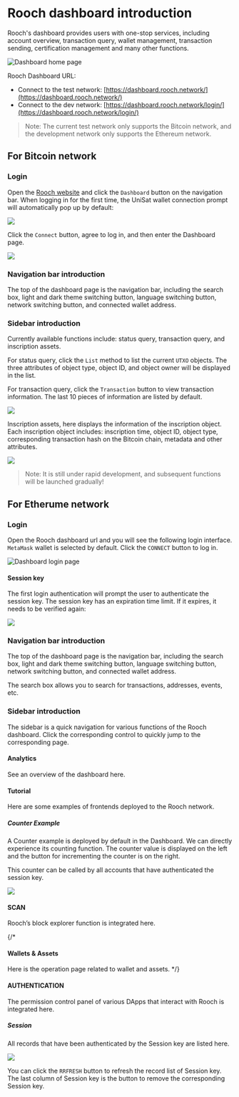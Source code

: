 
# Rooch dashboard introduction

Rooch's dashboard provides users with one-stop services, including account overview, transaction query, wallet management, transaction sending, certification management and many other functions.

![Dashboard home page](/docs/dashboard-home-page.png)

Rooch Dashboard URL:

- Connect to the test network: [https://dashboard.rooch.network/](https://dashboard.rooch.network/)
- Connect to the dev network: [https://dashboard.rooch.network/login/](https://dashboard.rooch.network/login/)

> Note: The current test network only supports the Bitcoin network, and the development network only supports the Ethereum network.

## For Bitcoin network

### Login

Open the [Rooch website](https://rooch.network/) and click the `Dashboard` button on the navigation bar. When logging in for the first time, the UniSat wallet connection prompt will automatically pop up by default:

![](/docs/dashboard-btc-login.png)

Click the `Connect` button, agree to log in, and then enter the Dashboard page.

![](/docs/dashboard-btc.png)

### Navigation bar introduction

The top of the dashboard page is the navigation bar, including the search box, light and dark theme switching button, language switching button, network switching button, and connected wallet address.

### Sidebar introduction

Currently available functions include: status query, transaction query, and inscription assets.

For status query, click the `List` method to list the current `UTXO` objects. The three attributes of object type, object ID, and object owner will be displayed in the list.

For transaction query, click the `Transaction` button to view transaction information. The last 10 pieces of information are listed by default.

![](/docs/dashboard-btc-transaction.png)

Inscription assets, here displays the information of the inscription object. Each inscription object includes: inscription time, object ID, object type, corresponding transaction hash on the Bitcoin chain, metadata and other attributes.

![](/docs/dashboard-inscription.png)

> Note: It is still under rapid development, and subsequent functions will be launched gradually!

## For Etherume network

### Login

Open the Rooch dashboard url and you will see the following login interface. `MetaMask` wallet is selected by default. Click the `CONNECT` button to log in.

![Dashboard login page](/docs/dashboard-login.png)

#### Session key

The first login authentication will prompt the user to authenticate the session key. The session key has an expiration time limit. If it expires, it needs to be verified again:

![](/docs/dashboard-session-key.png)

### Navigation bar introduction

The top of the dashboard page is the navigation bar, including the search box, light and dark theme switching button, language switching button, network switching button, and connected wallet address.

The search box allows you to search for transactions, addresses, events, etc.

### Sidebar introduction

The sidebar is a quick navigation for various functions of the Rooch dashboard. Click the corresponding control to quickly jump to the corresponding page.

#### Analytics

See an overview of the dashboard here.

#### Tutorial

Here are some examples of frontends deployed to the Rooch network.

##### Counter Example

A Counter example is deployed by default in the Dashboard. We can directly experience its counting function. The counter value is displayed on the left and the button for incrementing the counter is on the right.

This counter can be called by all accounts that have authenticated the session key.

![](/docs/dashboard-counter-example.png)

#### SCAN

Rooch’s block explorer function is integrated here.

{/*
#### Wallets & Assets

Here is the operation page related to wallet and assets.
*/}

#### AUTHENTICATION

The permission control panel of various DApps that interact with Rooch is integrated here.

##### Session

All records that have been authenticated by the Session key are listed here.

![](/docs/dashboard-session-list.png)

You can click the `RRFRESH` button to refresh the record list of Session key. The last column of Session key is the button to remove the corresponding Session key.
